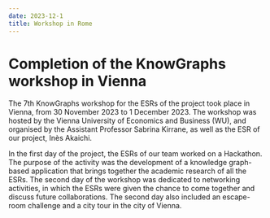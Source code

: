 ---
date: 2023-12-1
title: Workshop in Rome
---

# Completion of the KnowGraphs workshop in Vienna

The 7th KnowGraphs workshop for the ESRs of the project took place in Vienna, from 30 November 2023 to 1 December 2023. The workshop was hosted by the Vienna University of Economics and Business (WU), and organised by the Assistant Professor Sabrina Kirrane, as well as the ESR of our project, Inès Akaichi.

In the first day of the project, the ESRs of our team worked on a Hackathon. The purpose of the activity was the development of a knowledge graph-based application that brings together the academic research of all the ESRs. The second day of the workshop was dedicated to networking activities, in which the ESRs were given the chance to come together and discuss future collaborations. The second day also included an escape-room challenge and a city tour in the city of Vienna.

